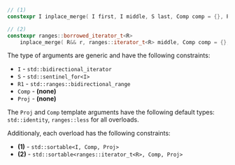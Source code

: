 ```cpp
// (1)
constexpr I inplace_merge( I first, I middle, S last, Comp comp = {}, Proj proj = {} );

// (2)
constexpr ranges::borrowed_iterator_t<R>
    inplace_merge( R&& r, ranges::iterator_t<R> middle, Comp comp = {}, Proj proj = {} );
```

The type of arguments are generic and have the following constraints:
- `I` - `std::bidirectional_iterator`
- `S` - `std::sentinel_for<I>`
- `R1` - `std::ranges::bidirectional_range`
- `Comp` - **(none)**
- `Proj` - **(none)**

The `Proj` and `Comp` template arguments have the following default types: `std::identity`, `ranges::less` for all overloads.

Additionaly, each overload has the following constraints:
  - **(1)** - `std::sortable<I, Comp, Proj>`
  - **(2)** - `std::sortable<ranges::iterator_t<R>, Comp, Proj>`
